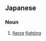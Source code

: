 ==Japanese==
{{kanji readings tab|激|げき|闘|とう|sort=けきとう'}}

===Noun===
{{ja-noun|k|hira=げきとう|rom=gekitō|hidx=けきとう'}}

# [[fierce]] [[fighting]]
